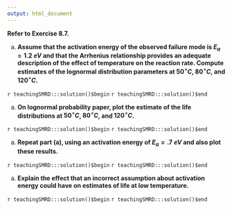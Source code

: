 ```yaml
---
output: html_document
---
```


__Refer to Exercise 8.7.__

a. __Assume that the activation energy of the observed failure mode is $E_{a}=1.2\;eV$ and that the Arrhenius relationship provides an adequate description of the effect of temperature on the reaction rate. Compute estimates of the lognormal distribution parameters at $50^{\circ}C$, $80^{\circ}C$, and $120^{\circ}C$.__

`r teachingSMRD:::solution()$begin`
`r teachingSMRD:::solution()$end`

a. __On lognormal probability paper, plot the estimate of the life distributions at $50^{\circ}C$, $80^{\circ}C$, and $120^{\circ}C$.__

`r teachingSMRD:::solution()$begin`
`r teachingSMRD:::solution()$end`

a. __Repeat part (a), using an activation energy of $E_{a}=.7\;eV$ and also plot these results.__

`r teachingSMRD:::solution()$begin`
`r teachingSMRD:::solution()$end`

a. __Explain the effect that an incorrect assumption about  activation energy could have on estimates of life at low temperature.__

`r teachingSMRD:::solution()$begin`
`r teachingSMRD:::solution()$end`

